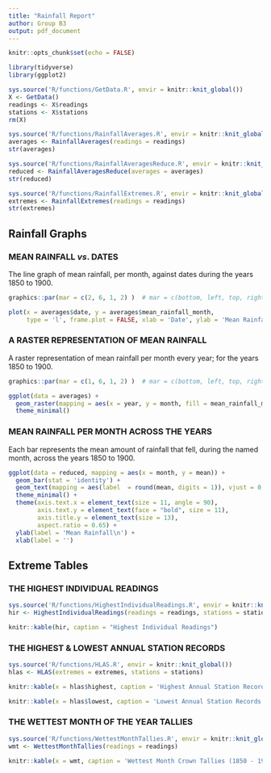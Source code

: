 ```yaml
---
title: "Rainfall Report"
author: Group B3
output: pdf_document
---
```



```r
knitr::opts_chunk$set(echo = FALSE)
```


```r
library(tidyverse)
library(ggplot2)
```


```r
sys.source('R/functions/GetData.R', envir = knitr::knit_global())
X <- GetData()
readings <- X$readings
stations <- X$stations
rm(X)
```


```r
sys.source('R/functions/RainfallAverages.R', envir = knitr::knit_global())
averages <- RainfallAverages(readings = readings)
str(averages)
```


```r
sys.source('R/functions/RainfallAveragesReduce.R', envir = knitr::knit_global())
reduced <- RainfallAveragesReduce(averages = averages)
str(reduced)
```


```r
sys.source('R/functions/RainfallExtremes.R', envir = knitr::knit_global())
extremes <- RainfallExtremes(readings = readings)
str(extremes)
```



## Rainfall Graphs

\vspace{10pt}

### MEAN RAINFALL $vs.$ DATES

The line graph of mean rainfall, per month, against dates during the years $1850$ to $1900$.
```r

graphics::par(mar = c(2, 6, 1, 2) )  # mar = c(bottom, left, top, right)

plot(x = averages$date, y = averages$mean_rainfall_month,
     type = 'l', frame.plot = FALSE, xlab = 'Date', ylab = 'Mean Rainfall per Month')
```

### A RASTER REPRESENTATION OF MEAN RAINFALL

A raster representation of mean rainfall per month every year; for the years $1850$ to $1900$.

```r

graphics::par(mar = c(1, 6, 1, 2) )  # mar = c(bottom, left, top, right)

ggplot(data = averages) +
  geom_raster(mapping = aes(x = year, y = month, fill = mean_rainfall_month )) +
  theme_minimal()
```

### MEAN RAINFALL PER MONTH ACROSS THE YEARS

Each bar represents the mean amount of rainfall that fell, during the named month, across the years 1850 to 1900.

```r
ggplot(data = reduced, mapping = aes(x = month, y = mean)) +
  geom_bar(stat = 'identity') +
  geom_text(mapping = aes(label  = round(mean, digits = 1)), vjust = 0, nudge_y = 0.25) +
  theme_minimal() +
  theme(axis.text.x = element_text(size = 11, angle = 90),
        axis.text.y = element_text(face = "bold", size = 11),
        axis.title.y = element_text(size = 13),
        aspect.ratio = 0.65) +
  ylab(label = 'Mean Rainfall\n') +
  xlab(label = '')
```


\pagebreak

## Extreme Tables

\vspace{10pt}

### THE HIGHEST INDIVIDUAL READINGS
```r
sys.source('R/functions/HighestIndividualReadings.R', envir = knitr::knit_global())
hir <- HighestIndividualReadings(readings = readings, stations = stations)
```


```r
knitr::kable(hir, caption = "Highest Individual Readings")
```


\vspace{35pt}

### THE HIGHEST & LOWEST ANNUAL STATION RECORDS
```r
sys.source('R/functions/HLAS.R', envir = knitr::knit_global())
hlas <- HLAS(extremes = extremes, stations = stations)
```


```r
knitr::kable(x = hlas$highest, caption = 'Highest Annual Station Records')
```

```r
knitr::kable(x = hlas$lowest, caption = 'Lowest Annual Station Records')
```


\pagebreak

### THE WETTEST MONTH OF THE YEAR TALLIES

```r
sys.source('R/functions/WettestMonthTallies.R', envir = knitr::knit_global())
wmt <- WettestMonthTallies(readings = readings)
```

```r
knitr::kable(x = wmt, caption = 'Wettest Month Crown Tallies (1850 - 1900)', format = 'simple')
```


















